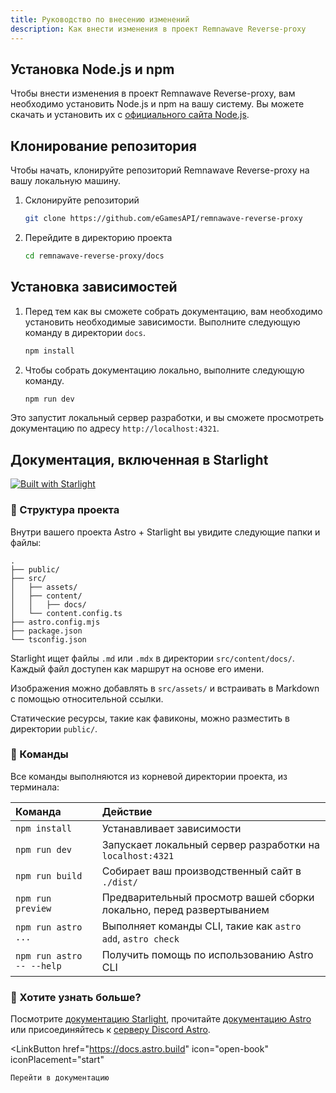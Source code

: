 ```yaml
---
title: Руководство по внесению изменений
description: Как внести изменения в проект Remnawave Reverse-proxy
---
```



## Установка Node.js и npm

Чтобы внести изменения в проект Remnawave Reverse-proxy, вам необходимо установить Node.js и npm на вашу систему. Вы можете скачать и установить их с [официального сайта Node.js](https://nodejs.org/en/download/).


## Клонирование репозитория

Чтобы начать, клонируйте репозиторий Remnawave Reverse-proxy на вашу локальную машину.

<Steps>

1. Склонируйте репозиторий

    ```bash
    git clone https://github.com/eGamesAPI/remnawave-reverse-proxy
    ```

2. Перейдите в директорию проекта

    ```bash
    cd remnawave-reverse-proxy/docs
    ```

</Steps>

## Установка зависимостей

<Steps>

1. Перед тем как вы сможете собрать документацию, вам необходимо установить необходимые зависимости. Выполните следующую команду в директории `docs`.

    ```bash
    npm install
    ```

2. Чтобы собрать документацию локально, выполните следующую команду.

    ```bash
    npm run dev
    ```

</Steps>

Это запустит локальный сервер разработки, и вы сможете просмотреть документацию по адресу `http://localhost:4321`.

## Документация, включенная в Starlight

[![Built with Starlight](https://astro.badg.es/v2/built-with-starlight/tiny.svg)](https://starlight.astro.build)

### 🚀 Структура проекта

Внутри вашего проекта Astro + Starlight вы увидите следующие папки и файлы:

```
.
├── public/
├── src/
│   ├── assets/
│   ├── content/
│   │   ├── docs/
│   └── content.config.ts
├── astro.config.mjs
├── package.json
└── tsconfig.json
```

Starlight ищет файлы `.md` или `.mdx` в директории `src/content/docs/`. Каждый файл доступен как маршрут на основе его имени.

Изображения можно добавлять в `src/assets/` и встраивать в Markdown с помощью относительной ссылки.

Статические ресурсы, такие как фавиконы, можно разместить в директории `public/`.

### 🧞 Команды

Все команды выполняются из корневой директории проекта, из терминала:

| Команда                   | Действие                                         |
| :------------------------ | :----------------------------------------------- |
| `npm install`             | Устанавливает зависимости                        |
| `npm run dev`             | Запускает локальный сервер разработки на `localhost:4321` |
| `npm run build`           | Собирает ваш производственный сайт в `./dist/`  |
| `npm run preview`         | Предварительный просмотр вашей сборки локально, перед развертыванием |
| `npm run astro ...`       | Выполняет команды CLI, такие как `astro add`, `astro check` |
| `npm run astro -- --help` | Получить помощь по использованию Astro CLI      |

### 👀 Хотите узнать больше?

Посмотрите [документацию Starlight](https://starlight.astro.build/), прочитайте [документацию Astro](https://docs.astro.build) или присоединяйтесь к [серверу Discord Astro](https://astro.build/chat).

<LinkButton
    href="https://docs.astro.build"
    icon="open-book"
    iconPlacement="start"
>
    Перейти в документацию
</LinkButton>
